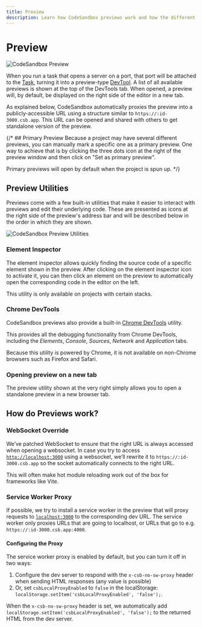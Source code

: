 ```yaml
---
title: Preview
description: Learn how CodeSandbox previews work and how the different preview utilities can boost your productivity.
---
```



# Preview

![CodeSandbox Preview](../images/devtools-cover-preview.jpg)

When you run a task that opens a server on a port, that port will be attached to the [Task](./task), turning it into a preview-type [DevTool](./devtools). A list of all available previews is shown at the top of the DevTools tab. When opened, a preview will, by default, be displayed on the right side of the editor in a new tab.

As explained below, CodeSandbox automatically proxies the preview into a publicly-accessible URL using a structure similar to `https://:id-3000.csb.app`. This URL can be opened and shared with others to get standalone version of the preview.

{/\* ## Primary Preview
Because a project may have several different previews, you can manually mark a specific one as a primary preview. One way to achieve that is by clicking the three dots icon at the right of the preview window and then click on "Set as primary preview".

Primary previews will open by default when the project is spun up. \*/}

## Preview Utilities

Previews come with a few built-in utilities that make it easier to interact with previews and edit their underlying code. These are presented as icons at the right side of the preview's address bar and will be described below in the order in which they are shown.

![CodeSandbox Preview Utilities](../images/preview-utilities.jpg)

### Element Inspector

The element inspector allows quickly finding the source code of a specific element shown in the preview. After clicking on the element inspector icon to activate it, you can then click an element on the preview to automatically open the corresponding code in the editor on the left.

<Callout emoji="⚠️">
This utility is only available on projects with certain stacks.
</Callout>

### Chrome DevTools

CodeSandbox previews also provide a built-in [Chrome DevTools](https://developer.chrome.com/docs/devtools/) utility.

This provides all the debugging functionality from Chrome DevTools, including the _Elements_, _Console_, _Sources_, _Network_ and _Application_ tabs.

<Callout emoji="⚠️">
Because this utility is powered by Chrome, it is not available on non-Chrome browsers such as Firefox and Safari.
</Callout>

### Opening preview on a new tab

The preview utility shown at the very right simply allows you to open a standalone preview in a new browser tab.

## How do Previews work?

### WebSocket Override

We’ve patched WebSocket to ensure that the right URL is always accessed when opening a websocket. In case you try to access [`http://localhost:3000`](http://localhost:3000) using a websocket, we’ll rewrite it to `https://:id-3000.csb.app` so the socket automatically connects to the right URL.

This will often make hot module reloading work out of the box for frameworks like Vite.

### Service Worker Proxy

If possible, we try to install a service worker in the preview that will proxy requests to [`localhost:3000`](http://localhost:3000) to the corresponding dev URL. The service worker only proxies URLs that are going to localhost, or URLs that go to e.g. `https://:id-3000.csb.app:4000`.

#### Configuring the Proxy

The service worker proxy is enabled by default, but you can turn it off in two ways:

1. Configure the dev server to respond with the `x-csb-no-sw-proxy` header when sending HTML responses (any value is possible)
2. Or, set `csbLocalProxyEnabled` to `false` in the localStorage: `localStorage.setItem('csbLocalProxyEnabled', 'false');`.

When the `x-csb-no-sw-proxy` header is set, we automatically add `localStorage.setItem('csbLocalProxyEnabled', 'false');` to the returned HTML from the dev server.
